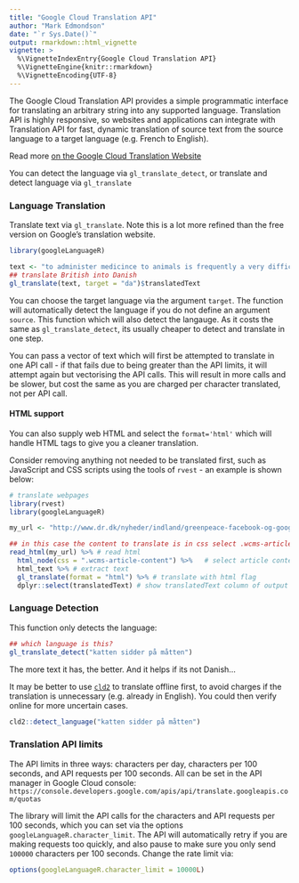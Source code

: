 ```yaml
---
title: "Google Cloud Translation API"
author: "Mark Edmondson"
date: "`r Sys.Date()`"
output: rmarkdown::html_vignette
vignette: >
  %\VignetteIndexEntry{Google Cloud Translation API}
  %\VignetteEngine{knitr::rmarkdown}
  %\VignetteEncoding{UTF-8}
---
```


The Google Cloud Translation API provides a simple programmatic interface for translating an arbitrary string into any supported language. Translation API is highly responsive, so websites and applications can integrate with Translation API for fast, dynamic translation of source text from the source language to a target language (e.g. French to English). 

Read more [on the Google Cloud Translation Website](https://cloud.google.com/translate/)

You can detect the language via `gl_translate_detect`, or translate and detect language via `gl_translate`

### Language Translation

Translate text via `gl_translate`.  Note this is a lot more refined than the free version on Google's translation website.

```r
library(googleLanguageR)

text <- "to administer medicince to animals is frequently a very difficult matter, and yet sometimes it's necessary to do so"
## translate British into Danish
gl_translate(text, target = "da")$translatedText
```

You can choose the target language via the argument `target`.  The function will automatically detect the language if you do not define an argument `source`.  This function which will also detect the langauge. As it costs the same as `gl_translate_detect`, its usually cheaper to detect and translate in one step.

You can pass a vector of text which will first be attempted to translate in one API call - if that fails due to being greater than the API limits, it will attempt again but vectorising the API calls.  This will result in more calls and be slower, but cost the same as you are charged per character translated, not per API call. 

#### HTML support

You can also supply web HTML and select the `format='html'` which will handle HTML tags to give you a cleaner translation. 

Consider removing anything not needed to be translated first, such as JavaScript and CSS scripts using the tools of `rvest` - an example is shown below:

```r
# translate webpages
library(rvest)
library(googleLanguageR)

my_url <- "http://www.dr.dk/nyheder/indland/greenpeace-facebook-og-google-boer-foelge-apples-groenne-planer"

## in this case the content to translate is in css select .wcms-article-content
read_html(my_url) %>% # read html
  html_node(css = ".wcms-article-content") %>%   # select article content with CSS
  html_text %>% # extract text
  gl_translate(format = "html") %>% # translate with html flag
  dplyr::select(translatedText) # show translatedText column of output tibble

```


### Language Detection

This function only detects the language:

```r
## which language is this?
gl_translate_detect("katten sidder på måtten")
```

The more text it has, the better.  And it helps if its not Danish...

It may be better to use [`cld2`](https://github.com/ropensci/cld2) to translate offline first, to avoid charges if the translation is unnecessary (e.g. already in English).  You could then verify online for more uncertain cases.

```r
cld2::detect_language("katten sidder på måtten")
```

### Translation API limits

The API limits in three ways: characters per day, characters per 100 seconds, and API requests per 100 seconds. All can be set in the API manager in Google Cloud console: `https://console.developers.google.com/apis/api/translate.googleapis.com/quotas`

The library will limit the API calls for the characters and API requests per 100 seconds, which you can set via the options `googleLanguageR.character_limit`.  The API will automatically retry if you are making requests too quickly, and also pause to make sure you only send `100000` characters per 100 seconds.  Change the rate limit via:

```r
options(googleLanguageR.character_limit = 10000L)
```

